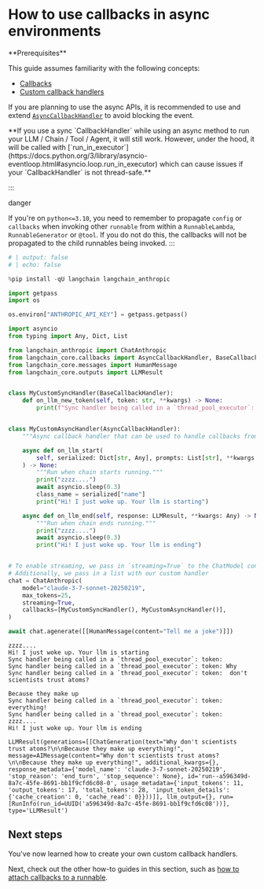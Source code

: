 # How to use callbacks in async environments

<Info>
**Prerequisites**


This guide assumes familiarity with the following concepts:

- [Callbacks](/oss/javascript/concepts/callbacks)
- [Custom callback handlers](/oss/javascript/how-to/custom_callbacks)
</Info>

If you are planning to use the async APIs, it is recommended to use and extend [`AsyncCallbackHandler`](https://python.langchain.com/api_reference/core/callbacks/langchain_core.callbacks.base.AsyncCallbackHandler.html) to avoid blocking the event.


<Warning>
**If you use a sync `CallbackHandler` while using an async method to run your LLM / Chain / Tool / Agent, it will still work. However, under the hood, it will be called with [`run_in_executor`](https://docs.python.org/3/library/asyncio-eventloop.html#asyncio.loop.run_in_executor) which can cause issues if your `CallbackHandler` is not thread-safe.**

:::

</Warning>danger

If you're on `python<=3.10`, you need to remember to propagate `config` or `callbacks` when invoking other `runnable` from within a `RunnableLambda`, `RunnableGenerator` or `@tool`. If you do not do this,
the callbacks will not be propagated to the child runnables being invoked.
:::


```python
# | output: false
# | echo: false

%pip install -qU langchain langchain_anthropic

import getpass
import os

os.environ["ANTHROPIC_API_KEY"] = getpass.getpass()
```


```python
import asyncio
from typing import Any, Dict, List

from langchain_anthropic import ChatAnthropic
from langchain_core.callbacks import AsyncCallbackHandler, BaseCallbackHandler
from langchain_core.messages import HumanMessage
from langchain_core.outputs import LLMResult


class MyCustomSyncHandler(BaseCallbackHandler):
    def on_llm_new_token(self, token: str, **kwargs) -> None:
        print(f"Sync handler being called in a `thread_pool_executor`: token: {token}")


class MyCustomAsyncHandler(AsyncCallbackHandler):
    """Async callback handler that can be used to handle callbacks from langchain."""

    async def on_llm_start(
        self, serialized: Dict[str, Any], prompts: List[str], **kwargs: Any
    ) -> None:
        """Run when chain starts running."""
        print("zzzz....")
        await asyncio.sleep(0.3)
        class_name = serialized["name"]
        print("Hi! I just woke up. Your llm is starting")

    async def on_llm_end(self, response: LLMResult, **kwargs: Any) -> None:
        """Run when chain ends running."""
        print("zzzz....")
        await asyncio.sleep(0.3)
        print("Hi! I just woke up. Your llm is ending")


# To enable streaming, we pass in `streaming=True` to the ChatModel constructor
# Additionally, we pass in a list with our custom handler
chat = ChatAnthropic(
    model="claude-3-7-sonnet-20250219",
    max_tokens=25,
    streaming=True,
    callbacks=[MyCustomSyncHandler(), MyCustomAsyncHandler()],
)

await chat.agenerate([[HumanMessage(content="Tell me a joke")]])
```
```output
zzzz....
Hi! I just woke up. Your llm is starting
Sync handler being called in a `thread_pool_executor`: token: 
Sync handler being called in a `thread_pool_executor`: token: Why
Sync handler being called in a `thread_pool_executor`: token:  don't scientists trust atoms?

Because they make up
Sync handler being called in a `thread_pool_executor`: token:  everything!
Sync handler being called in a `thread_pool_executor`: token: 
zzzz....
Hi! I just woke up. Your llm is ending
```


```output
LLMResult(generations=[[ChatGeneration(text="Why don't scientists trust atoms?\n\nBecause they make up everything!", message=AIMessage(content="Why don't scientists trust atoms?\n\nBecause they make up everything!", additional_kwargs={}, response_metadata={'model_name': 'claude-3-7-sonnet-20250219', 'stop_reason': 'end_turn', 'stop_sequence': None}, id='run--a596349d-8a7c-45fe-8691-bb1f9cfd6c08-0', usage_metadata={'input_tokens': 11, 'output_tokens': 17, 'total_tokens': 28, 'input_token_details': {'cache_creation': 0, 'cache_read': 0}}))]], llm_output={}, run=[RunInfo(run_id=UUID('a596349d-8a7c-45fe-8691-bb1f9cfd6c08'))], type='LLMResult')
```


## Next steps

You've now learned how to create your own custom callback handlers.

Next, check out the other how-to guides in this section, such as [how to attach callbacks to a runnable](/oss/javascript/how-to/callbacks_attach).
